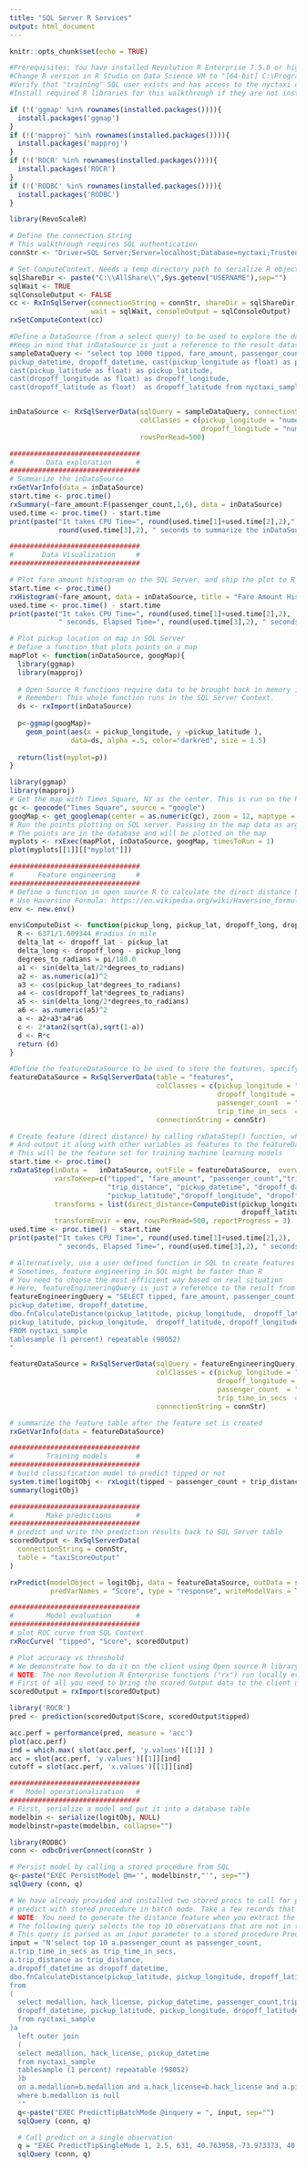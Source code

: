 ```yaml
---
title: "SQL Server R Services"
output: html_document
---
```


```r
knitr::opts_chunk$set(echo = TRUE)
```

```r
#Prerequisites: You have installed Revolution R Enterprise 7.5.0 or higher on the machine and SQL Server 2016 CTP3 or higher on the database server
#Change R version in R Studio on Data Science VM to "[64-bit] C:\Program Files\Microsoft SQL Server\130\R_SERVER"
#Verify that "training" SQL user exists and has access to the nyctaxi database
#Install required R libraries for this walkthrough if they are not installed. 

if (!('ggmap' %in% rownames(installed.packages()))){
  install.packages('ggmap')
}
if (!('mapproj' %in% rownames(installed.packages()))){
  install.packages('mapproj')
}
if (!('ROCR' %in% rownames(installed.packages()))){
  install.packages('ROCR')
}
if (!('RODBC' %in% rownames(installed.packages()))){
  install.packages('RODBC')
}

library(RevoScaleR)
```

```r
# Define the connection string
# This walkthrough requires SQL authentication
connStr <- "Driver=SQL Server;Server=localhost;Database=nyctaxi;Trusted_Connection=Yes"
```

```r
# Set ComputeContext. Needs a temp directory path to serialize R objects back and forth
sqlShareDir <- paste("C:\\AllShare\\",Sys.getenv("USERNAME"),sep="")
sqlWait <- TRUE
sqlConsoleOutput <- FALSE
cc <- RxInSqlServer(connectionString = connStr, shareDir = sqlShareDir, 
                    wait = sqlWait, consoleOutput = sqlConsoleOutput)
rxSetComputeContext(cc)
```

```r
#Define a DataSource (from a select query) to be used to explore the data and generate features from.
#Keep in mind that inDataSource is just a reference to the result dataset from the SQL query.
sampleDataQuery <- "select top 1000 tipped, fare_amount, passenger_count,trip_time_in_secs,trip_distance, 
pickup_datetime, dropoff_datetime, cast(pickup_longitude as float) as pickup_longitude, 
cast(pickup_latitude as float) as pickup_latitude, 
cast(dropoff_longitude as float) as dropoff_longitude, 
cast(dropoff_latitude as float)  as dropoff_latitude from nyctaxi_sample"


inDataSource <- RxSqlServerData(sqlQuery = sampleDataQuery, connectionString = connStr, 
                                colClasses = c(pickup_longitude = "numeric", pickup_latitude = "numeric", 
                                               dropoff_longitude = "numeric", dropoff_latitude = "numeric"),
                                rowsPerRead=500)
```

```r
################################
#        Data exploration      #
################################
# Summarize the inDataSource
rxGetVarInfo(data = inDataSource)
start.time <- proc.time()
rxSummary(~fare_amount:F(passenger_count,1,6), data = inDataSource)
used.time <- proc.time() - start.time
print(paste("It takes CPU Time=", round(used.time[1]+used.time[2],2)," seconds, Elapsed Time=", 
            round(used.time[3],2), " seconds to summarize the inDataSource.", sep=""))
```

```r
################################
#       Data Visualization     #
################################

# Plot fare amount histogram on the SQL Server, and ship the plot to R client to display
start.time <- proc.time()
rxHistogram(~fare_amount, data = inDataSource, title = "Fare Amount Histogram")
used.time <- proc.time() - start.time
print(paste("It takes CPU Time=", round(used.time[1]+used.time[2],2), 
            " seconds, Elapsed Time=", round(used.time[3],2), " seconds to generate histogram.", sep=""))
```

```r
# Plot pickup location on map in SQL Server
# Define a function that plots points on a map
mapPlot <- function(inDataSource, googMap){
  library(ggmap)
  library(mapproj)
  
  # Open Source R functions require data to be brought back in memory into data frames. Use rxImport to bring in data. 
  # Remember: This whole function runs in the SQL Server Context.
  ds <- rxImport(inDataSource)
  
  p<-ggmap(googMap)+
    geom_point(aes(x = pickup_longitude, y =pickup_latitude ), 
               data=ds, alpha =.5, color="darkred", size = 1.5)
  
  return(list(myplot=p))
}
```

```r
library(ggmap)
library(mapproj)
# Get the map with Times Square, NY as the center. This is run on the R Client
gc <- geocode("Times Square", source = "google")
googMap <- get_googlemap(center = as.numeric(gc), zoom = 12, maptype = 'roadmap', color = 'color')
# Run the points plotting on SQL server. Passing in the map data as arg to remotely executed function. 
# The points are in the database and will be plotted on the map
myplots <- rxExec(mapPlot, inDataSource, googMap, timesToRun = 1)
plot(myplots[[1]][["myplot"]])
```

```r
################################
#      Feature engineering     #
################################
# Define a function in open source R to calculate the direct distance between pickup and dropoff as a new feature 
# Use Haversine Formula: https://en.wikipedia.org/wiki/Haversine_formula
env <- new.env()

env$ComputeDist <- function(pickup_long, pickup_lat, dropoff_long, dropoff_lat){
  R <- 6371/1.609344 #radius in mile
  delta_lat <- dropoff_lat - pickup_lat
  delta_long <- dropoff_long - pickup_long
  degrees_to_radians = pi/180.0
  a1 <- sin(delta_lat/2*degrees_to_radians)
  a2 <- as.numeric(a1)^2
  a3 <- cos(pickup_lat*degrees_to_radians)
  a4 <- cos(dropoff_lat*degrees_to_radians)
  a5 <- sin(delta_long/2*degrees_to_radians)
  a6 <- as.numeric(a5)^2
  a <- a2+a3*a4*a6
  c <- 2*atan2(sqrt(a),sqrt(1-a))
  d <- R*c
  return (d)
}
```

```r
#Define the featureDataSource to be used to store the features, specify types of some variables as numeric
featureDataSource = RxSqlServerData(table = "features", 
                                    colClasses = c(pickup_longitude = "numeric", pickup_latitude = "numeric", 
                                                   dropoff_longitude = "numeric", dropoff_latitude = "numeric",
                                                   passenger_count  = "numeric", trip_distance  = "numeric",
                                                   trip_time_in_secs  = "numeric", direct_distance  = "numeric"),
                                    connectionString = connStr)
```

```r
# Create feature (direct distance) by calling rxDataStep() function, which calls the env$ComputeDist function to process records
# And output it along with other variables as features to the featureDataSource
# This will be the feature set for training machine learning models
start.time <- proc.time()
rxDataStep(inData =   inDataSource, outFile = featureDataSource,  overwrite = TRUE, 
           varsToKeep=c("tipped", "fare_amount", "passenger_count","trip_time_in_secs", 
                        "trip_distance", "pickup_datetime", "dropoff_datetime", "pickup_longitude",
                        "pickup_latitude","dropoff_longitude", "dropoff_latitude"),
           transforms = list(direct_distance=ComputeDist(pickup_longitude, pickup_latitude, dropoff_longitude, 
                                                         dropoff_latitude)),
           transformEnvir = env, rowsPerRead=500, reportProgress = 3)
used.time <- proc.time() - start.time
print(paste("It takes CPU Time=", round(used.time[1]+used.time[2],2), 
            " seconds, Elapsed Time=", round(used.time[3],2), " seconds to generate features.", sep=""))
```

```r
# Alternatively, use a user defined function in SQL to create features
# Sometimes, feature engineering in SQL might be faster than R
# You need to choose the most efficient way based on real situation
# Here, featureEngineeringQuery is just a reference to the result from a SQL query. 
featureEngineeringQuery = "SELECT tipped, fare_amount, passenger_count,trip_time_in_secs,trip_distance, 
pickup_datetime, dropoff_datetime, 
dbo.fnCalculateDistance(pickup_latitude, pickup_longitude,  dropoff_latitude, dropoff_longitude) as direct_distance,
pickup_latitude, pickup_longitude,  dropoff_latitude, dropoff_longitude
FROM nyctaxi_sample
tablesample (1 percent) repeatable (98052)
"
```

```r
featureDataSource = RxSqlServerData(sqlQuery = featureEngineeringQuery, 
                                    colClasses = c(pickup_longitude = "numeric", pickup_latitude = "numeric", 
                                                   dropoff_longitude = "numeric", dropoff_latitude = "numeric",
                                                   passenger_count  = "numeric", trip_distance  = "numeric",
                                                   trip_time_in_secs  = "numeric", direct_distance  = "numeric"),
                                    connectionString = connStr)
```

```r
# summarize the feature table after the feature set is created
rxGetVarInfo(data = featureDataSource)
```

```r
################################
#        Training models       #
################################
# build classification model to predict tipped or not
system.time(logitObj <- rxLogit(tipped ~ passenger_count + trip_distance + trip_time_in_secs + direct_distance, data = featureDataSource))
summary(logitObj)
```

```r
################################
#        Make predictions      #
################################
# predict and write the prediction results back to SQL Server table
scoredOutput <- RxSqlServerData(
  connectionString = connStr,
  table = "taxiScoreOutput"
)

rxPredict(modelObject = logitObj, data = featureDataSource, outData = scoredOutput, 
          predVarNames = "Score", type = "response", writeModelVars = TRUE, overwrite = TRUE)
```

```r
################################
#        Model evaluation      #
################################
# plot ROC curve from SQL Context
rxRocCurve( "tipped", "Score", scoredOutput)
```

```r
# Plot accuracy vs threshold
# We demonstrate how to do it on the client using Open source R library (ROCR)
# NOTE: The non Revolution R Enterprise functions ("rx") run locally even if execution context is set to SQL Server
# First of all you need to bring the scored Output data to the client using rxImport
scoredOutput = rxImport(scoredOutput)

library('ROCR')
pred <- prediction(scoredOutput$Score, scoredOutput$tipped)

acc.perf = performance(pred, measure = 'acc')
plot(acc.perf)
ind = which.max( slot(acc.perf, 'y.values')[[1]] )
acc = slot(acc.perf, 'y.values')[[1]][ind]
cutoff = slot(acc.perf, 'x.values')[[1]][ind]
```

```r
################################
#   Model operationalization   #
################################
# First, serialize a model and put it into a database table
modelbin <- serialize(logitObj, NULL)
modelbinstr=paste(modelbin, collapse="")

library(RODBC)
conn <- odbcDriverConnect(connStr )

# Persist model by calling a stored procedure from SQL
q<-paste("EXEC PersistModel @m='", modelbinstr,"'", sep="")
sqlQuery (conn, q)
```

```r
# We have already provided and installed two stored procs to call for prediction on this model - PredictTipBatchMode and PredictTipSingleMode
# predict with stored procedure in batch mode. Take a few records that are not part of training data
# NOTE: You need to generate the distance feature when you extract the records to send for prediction in batch mode
# The following query selects the top 10 observations that are not in training set. 
# This query is parsed as an input parameter to a stored procedure PredictTipBatchMode to make predictions
input = "N'select top 10 a.passenger_count as passenger_count, 
a.trip_time_in_secs as trip_time_in_secs,
a.trip_distance as trip_distance,
a.dropoff_datetime as dropoff_datetime,  
dbo.fnCalculateDistance(pickup_latitude, pickup_longitude, dropoff_latitude,dropoff_longitude) as direct_distance 
from
(
  select medallion, hack_license, pickup_datetime, passenger_count,trip_time_in_secs,trip_distance,  
  dropoff_datetime, pickup_latitude, pickup_longitude, dropoff_latitude, dropoff_longitude
  from nyctaxi_sample
)a
  left outer join
  (
  select medallion, hack_license, pickup_datetime
  from nyctaxi_sample
  tablesample (1 percent) repeatable (98052)
  )b
  on a.medallion=b.medallion and a.hack_license=b.hack_license and a.pickup_datetime=b.pickup_datetime
  where b.medallion is null
  '"
  q<-paste("EXEC PredictTipBatchMode @inquery = ", input, sep="")
  sqlQuery (conn, q)
```

```r
  # Call predict on a single observation
  q = "EXEC PredictTipSingleMode 1, 2.5, 631, 40.763958,-73.973373, 40.782139,-73.977303 "
  sqlQuery (conn, q)
```
